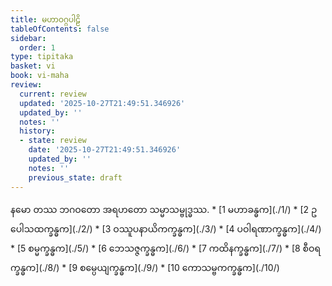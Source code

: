 ```yaml
---
title: မဟာဝဂ္ဂပါဠိ
tableOfContents: false
sidebar:
  order: 1
type: tipitaka
basket: vi
book: vi-maha
review:
  current: review
  updated: '2025-10-27T21:49:51.346926'
  updated_by: ''
  notes: ''
  history:
  - state: review
    date: '2025-10-27T21:49:51.346926'
    updated_by: ''
    notes: ''
    previous_state: draft
---
```


<ReviewStatus review={frontmatter.review} showDetails={true} />

<HypothesisAnnotation frontmatter={frontmatter} />

<Paragraph number="1" type="center" book="vi-maha">
နမော တဿ ဘဂဝတော အရဟတော သမ္မာသမ္ဗုဒ္ဓဿ.

</Paragraph>

<TableOfContents book="vi-maha">
* [1 မဟာခန္ဓက](./1/)
* [2 ဥပေါသထက္ခန္ဓက](./2/)
* [3 ဝဿူပနာယိကက္ခန္ဓက](./3/)
* [4 ပဝါရဏာက္ခန္ဓက](./4/)
* [5 စမ္မက္ခန္ဓက](./5/)
* [6 ဘေသဇ္ဇက္ခန္ဓက](./6/)
* [7 ကထိနက္ခန္ဓက](./7/)
* [8 စီဝရက္ခန္ဓက](./8/)
* [9 စမ္ပေယျက္ခန္ဓက](./9/)
* [10 ကောသမ္ဗကက္ခန္ဓက](./10/)
</TableOfContents>